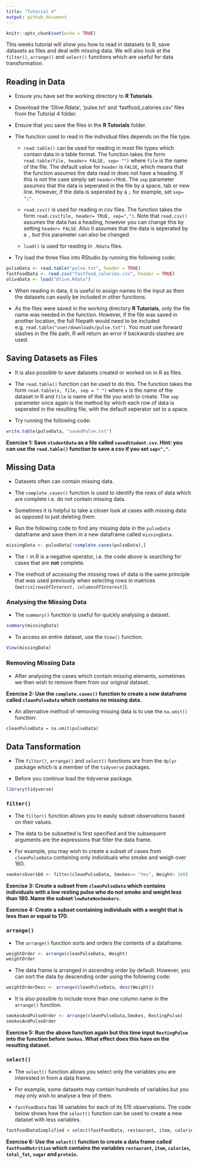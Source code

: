 ---
title: "Tutorial 4"
output: github_document
---

```{r setup, include=FALSE}
knitr::opts_chunk$set(echo = TRUE)
```

This weeks tutorial will show you how to read in datasets to R, save datasets as files and deal with missing data. We will also look at the `filter()`, `arrange()` and `select()` functions which are useful for data transformation. 

## Reading in Data
- Ensure you have set the working directory to **R Tutorials**.

- Download the 'Olive.Rdata', 'pulse.txt' and 'fastfood_calories.csv' files from the Tutorial 4 folder.

- Ensure that you save the files in the **R Tutorials** folder.

- The function used to read in the individual files depends on the file type.
    - `read.table()` can be used for reading in most file types which contain data in a table format. The function takes the form `read.table(file, header= FALSE, sep= "")` where `file` is the name of the file. The default value for `header` is `FALSE`, which means that the function assumes the data read in does not have a heading. If this is not the case simply set `header=TRUE`. The `sep` parameter assumes that the data is seperated in the file by a space, tab or new line. However, if the data is seperated by a `;` for example, set `sep= ";"`.
    
    - `read.csv()` is used for reading in csv files. The function takes the form `read.csv(file, header= TRUE, sep=",")`. Note that `read.csv()` assumes the data has a heading, however you can change this by setting `header= FALSE`. Also it assumes that the data is seperated by a `,` but this parameter can also be changed.
    
    - `load()` is used for reading in `.Rdata` files. 
    
- Try load the three files into RStudio by running the following code:

```{r loading, results= 'hide'}
pulseData <- read.table("pulse.txt", header = TRUE)
fastFoodData <- read.csv("fastfood_calories.csv", header = TRUE)
oliveData <- load("Olive.Rdata")
```

- When reading in data, it is useful to assign names to the input as then the datasets can easily be included in other functions.

- As the files were saved in the working directory **R Tutorials**, only the file name was needed in the function. However, if the file was saved in another location, the full filepath would need to be included e.g. `read.table("user/downloads/pulse.txt")`. You must use forward slashes in the file path, R will return an error if backwards slashes are used. 


## Saving Datasets as Files
- It is also possible to save datasets created or worked on in R as files.

- The `read.table()` function can be used to do this. The function takes the form `read.table(x, file, sep = " ")` where `x` is the name of the dataset in R and `file` is name of the file you wish to create. The `sep` parameter once again is the method by which each row of data is seperated in the resulting file, with the default seperator set to a space. 

- Try running the following code:

```{r}
write.table(pulseData, "savedPulse.txt")
```

**Exercise 1: Save `studentData` as a file called `savedStudent.csv`. Hint: you can use the `read.table()` function to save a csv if you set `sep=","`.**

## Missing Data
- Datasets often can contain missing data.

- The `complete.cases()` function is used to identify the rows of data which are complete i.e. do not contain missing data. 

- Sometimes it is helpful to take a closer look at cases with missing data as opposed to just deleting them. 

- Run the following code to find any missing data in the `pulseData` dataframe and save them in a new dataframe called `missingData`.

```{r missing}
missingData <- pulseData[!complete.cases(pulseData),]
```
- The `!` in R is a negative operator, i.e. the code above is searching for cases that are **not** complete.

- The method of accessing the missing rows of data is the same principle that was used previously when selecting rows in matrices (`matrix[rowsOfInterest, columnsOfInterest]`). 

### Analysing the Missing Data
- The `summary()` function is useful for quickly analysing a dataset.

```{r}
summary(missingData)
```

- To access an entire dataset, use the `View()` function.

```{r}
View(missingData)
```

### Removing Missing Data 
- After analysing the cases which contain missing elements, sometimes we then wish to remove them from our original dataset.

**Exercise 2: Use the `complete.cases()` function to create a new dataframe called `cleanPulseData` which contains no missing data.**

- An alternative method of removing missing data is to use the `na.omit()` function:

```{r}
cleanPulseData = na.omit(pulseData)
```

## Data Tansformation

- The `filter()`, `arrange()` and `select()` functions are from the `dplyr` package which is a member of the `tidyverse` packages. 

- Before you continue load the tidyverse package. 

```{r tidy, echo= FALSE, message=FALSE}
library(tidyverse)
```


### `filter()`
- The `filter()` function allows you to easily subset observations based on their values.

- The data to be subsetted is first specified and the subsequent arguments are the expressions that filter the data frame.

- For example, you may wish to create a subset of cases from `cleanPulseData` containing only individuals who smoke and weigh over 160. 

```{r}
smokersOver160 <- filter(cleanPulseData, Smokes== "Yes", Weight> 160)
```

**Exercise 3: Create a subset from `cleanPulseData` which contains individuals with a low resting pulse who do not smoke and weight less than 180. Name the subset `lowRateNonSmokers`.**

**Exercise 4: Create a subset containing individuals with a weight that is less than or equal to 170.**

### `arrange()`
- The `arrange()` function sorts and orders the contents of a dataframe. 

```{r}
weightOrder <- arrange(cleanPulseData, Weight)
weightOrder
```

- The data frame is arranged in ascending order by default. However, you can sort the data by descending order using the following code:

```{r}
weightOrderDesc <- arrange(cleanPulseData, desc(Weight))
```

- It is also possible to include more than one column name in the `arrange()` function.

```{r}
smokesAndPulseOrder <- arrange(cleanPulseData,Smokes, RestingPulse)
smokesAndPulseOrder
```

**Exercise 5: Run the above function again but this time input `RestingPulse` into the function before `Smokes`. What effect does this have on the resulting dataset.** 

### `select()` 
- The `select()` function allows you select only the variables you are interested in from a data frame.

- For example, some datasets may contain hundreds of variables but you may only wish to analyse a few of them. 

- `fastFoodData` has 18 variables for each of its 515 observations. The code below shows how the `select()` function can be used to create a new dataset with less variables.

```{r}
fastFoodDataSimplified = select(fastFoodData, restaurant, item, calories)
```

**Exercise 6: Use the `select()` function to create a data frame called `fastFoodNutrition` which contains the variables `restaurant`, `item`, `calories`, `total_fat`, `sugar` and `protein`.**






